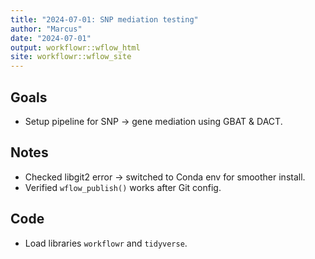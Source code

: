 ```yaml
---
title: "2024-07-01: SNP mediation testing"
author: "Marcus"
date: "2024-07-01"
output: workflowr::wflow_html
site: workflowr::wflow_site
---
```


## Goals

- Setup pipeline for SNP → gene mediation using GBAT & DACT.

## Notes

- Checked libgit2 error → switched to Conda env for smoother install.
- Verified `wflow_publish()` works after Git config.

## Code

- Load libraries `workflowr` and `tidyverse`.
